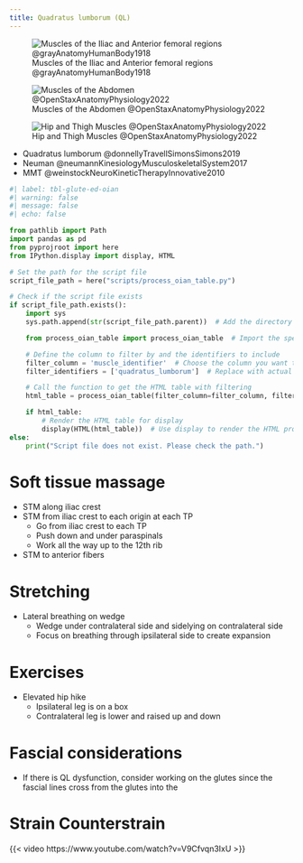 ```yaml
---
title: Quadratus lumborum (QL)
---
```


![Muscles of the Iliac and Anterior femoral regions @grayAnatomyHumanBody1918](/The Archive/Images/Gray anatomy 1918 images/Myology/image430 Muscles of the iliac and anterior femoral regions.gif)

![Muscles of the Abdomen @OpenStaxAnatomyPhysiology2022](/The Archive/Images/OpenStax Anatomy and Physiology 2e/fig11.16 Muscles of the Abdomen.jpeg){#fig-openstax-fig11.16}

![Hip and Thigh Muscles @OpenStaxAnatomyPhysiology2022](/The Archive/Images/OpenStax Anatomy and Physiology 2e/fig11.29 Hip and Thigh Muscles.jpeg){#fig-openstax-fig11.29}

::: {.callout title="Reading list"}

- Quadratus lumborum @donnellyTravellSimonsSimons2019
- Neuman @neumannKinesiologyMusculoskeletalSystem2017
- MMT @weinstockNeuroKineticTherapyInnovative2010


:::

```python
#| label: tbl-glute-ed-oian
#| warning: false
#| message: false
#| echo: false

from pathlib import Path
import pandas as pd
from pyprojroot import here
from IPython.display import display, HTML

# Set the path for the script file
script_file_path = here("scripts/process_oian_table.py")

# Check if the script file exists
if script_file_path.exists():
    import sys
    sys.path.append(str(script_file_path.parent))  # Add the directory of the script to the system path

    from process_oian_table import process_oian_table  # Import the specific function

    # Define the column to filter by and the identifiers to include
    filter_column = 'muscle_identifier'  # Choose the column you want to filter by
    filter_identifiers = ['quadratus_lumborum']  # Replace with actual identifiers you want to include

    # Call the function to get the HTML table with filtering
    html_table = process_oian_table(filter_column=filter_column, filter_identifiers=filter_identifiers)

    if html_table:
        # Render the HTML table for display
        display(HTML(html_table))  # Use display to render the HTML properly
else:
    print("Script file does not exist. Please check the path.")

```

# Soft tissue massage

- STM along iliac crest
- STM from iliac crest to each origin at each TP
    - Go from iliac crest to each TP
    - Push down and under paraspinals
    - Work all the way up to the 12th rib
- STM to anterior fibers

# Stretching

- Lateral breathing on wedge
    - Wedge under contralateral side and sidelying on contralateral side
    - Focus on breathing through ipsilateral side to create expansion

# Exercises

- Elevated hip hike
    - Ipsilateral leg is on a box
    - Contralateral leg is lower and raised up and down

# Fascial considerations

- If there is QL dysfunction, consider working on the glutes since the fascial lines cross from the glutes into the 


# Strain Counterstrain

{{< video https://www.youtube.com/watch?v=V9Cfvqn3IxU >}}